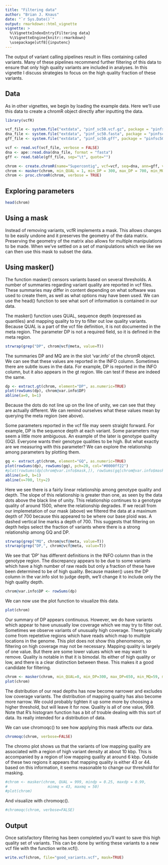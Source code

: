```yaml
---
title: "Filtering data"
author: "Brian J. Knaus"
date: "`r Sys.Date()`"
output: rmarkdown::html_vignette
vignette: >
  %\VignetteIndexEntry{Filtering data}
  %\VignetteEngine{knitr::rmarkdown}
  \usepackage[utf8]{inputenc}
---
```



The output of variant calling pipelines result in files containing called variants.
Many of these pipelines recommend further filtering of this data to ensure that only high quality variants are included in analyses.
In this vignette I discuss strategies to focus on the high quality fraction of these variants.


## Data

As in other vignettes, we begin by loading the example data.
Here we'll use this data to create a chromR object directly after inputting the data.


```r
library(vcfR)

vcf_file <- system.file("extdata", "pinf_sc50.vcf.gz", package = "pinfsc50")
dna_file <- system.file("extdata", "pinf_sc50.fasta", package = "pinfsc50")
gff_file <- system.file("extdata", "pinf_sc50.gff", package = "pinfsc50")

vcf <- read.vcf(vcf_file, verbose = FALSE)
dna <- ape::read.dna(dna_file, format = "fasta")
gff <- read.table(gff_file, sep="\t", quote="")

chrom <- create.chromR(name="Supercontig", vcf=vcf, seq=dna, ann=gff, verbose=TRUE)
chrom <- masker(chrom, min_QUAL = 1, min_DP = 300, max_DP = 700, min_MQ = 59.9,  max_MQ = 60.1)
chrom <- proc.chromR(chrom, verbose = TRUE)

```


## Exploring parameters




```r
head(chrom)
```






## Using a mask


Instead of removing variants, vcfR implements a mask.
This allows changes to be easily undone and it preserves the geometry of the data matrix.
Preserving the geometry of the matrix also allows for multiple manipulations to be made.
When we've settled on a set of manipulations which we like we can then use this mask to subset the data.



## Using masker()


The function masker() censors variants based on several thresholds.
A number of summaries regarding variant quality are reported in vcf files.
These summaries may differ in content depending on what software was used to create them, as well as what options may have been used.
We can use the head() function to see what sort of information is contained in our data.




The masker() function uses QUAL, sequence depth (expressed as quantiles) and mapping quality to try to filter out low quality variants.
Because QUAL is a part of the vcf file definition, it is not documented in the meta region.
The parameter DP is not a required field, so it is defined in the meta region.

```r
strwrap(grep("DP", chrom@vcf@meta, value=T))
```


The summaries DP and MQ are in the slot 'var.info' of the chromR object.
We can see that these values are reported in the INFO column.
Sometimes there are subtle isues in the data.
For example, DP is reported in the INFO column, but it also appears in the gt region.
We can test if these are indeed the same.


```r
dp <- extract.gt(chrom, element="DP", as.numeric=TRUE)
plot(rowSums(dp), chrom@var.info$DP)
abline(a=0, b=1)
```


Because the dots do not line up on the line of unity, we can see that they are actually different.
We can remind ourselves what these values mean by querying the meta region (see above).


Some parameters reported in the vcf file may seem straight forward.
For example, DP is the sequence depth at each variant.
Some parameters may seem a little more ambiguous.
An example of the later is genotype quality (GQ).
Everyone wants their genotype qualities to be high.
But what exactly are we measuring with this parameter?
We can explore the relationship among parameters by plotting them.


```r
gq <- extract.gt(chrom, element="GQ", as.numeric=TRUE)
plot(rowSums(dp), rowSums(gq), pch=20, col="#0000ff22")
#plot(rowSums(dp[chrom@var.info$mask,]), rowSums(gq[chrom@var.info$mask,]), pch=20, col="#0000ff22")
abline(a=0, b=1)
abline(v=700, lty=2)
```


Here we see there is a fairly linear relationship among genotype quality and depth.
The slope of this relationship is greater than one, as seen by the data dots above the black line of unity.
This relationship continues to a genotype quality of around 1500, where the relationship degrades.
If we recall from our implemetation of our mask (above) we filtered the data at a maximum depth of 700 because this appeared to be where our base ploid was.
A dashed vertical line marks a depth of 700.
This suggests that filtering on depth helps select the fraction of variants where there is a strong relationship among GQ and DP.





```r
strwrap(grep("MQ", chrom@vcf@meta, value=T))
strwrap(grep("DP,", chrom@vcf@meta, value=T))
```


We see that 'DP' has different definitions in the INFO column than in the genotype region.
The discrepancy appears to be due to some variants which have a high number of raw reads but only a fraction of these have been determined to be of high quality.
Because masker() uses the DP column in the var.info slot to judge depth, we'll change it to include only the high quality depth.


```r
chrom@var.info$DP <- rowSums(dp)
```


We can now use the plot function to visualize this data.


```r
plot(chrom)
```



Our summary of DP appears continuous.
However, we do have variants which appear to have unusually low coverage which we may try to filter out.
Sometimes we observe variants of unusually high coverage.
These typically come from repetetive regions which have reads which map to multiple locations in the genome.
This plot does not show this phenomenon, so filtering on high coverage may not be necessary.
Mapping quality is largely of one value.
But there are some lower values which we may want to remove.
Quality is notable in that it is bimodal.
Its either of high quality or low, and there is a clear distinction between these.
This makes it a good candidate for filtering.


```r
chrom <- masker(chrom, min_QUAL=0, min_DP=300, max_DP=650, min_MQ=59, max_MQ=61)
plot(chrom)
```


The distribution of our read depths has now become narrower and excludes low coverage variants.
The distribution of mapping quality has also become more narrow.
We could probably tighten it up some more by choosing a higher threshold, but will leave it for now.
Quality is all of one value, 999.
Note that R's histogram function has a bit of trouble dealing with this sort of data.
Its really intended for a distribution of data.


We can use chromoqc() to see how applying this mask affects our data.


```r
chromoqc(chrom, verbose=FALSE)
```



The chromo plot shows us that the variants of low mapping quality are associated with a region of high variant density at about 10 kbp.
This is accompanied by a region of low mapping quality at around 6 kbp.
Outside of these two regions it appears that mapping quality is either 43 or 44.
based on this information, it seems reasonable to change our threshold for masking.


```r
#chrom <- masker(chrom, QUAL = 999, mindp = 0.25, maxdp = 0.99,
#                  minmq = 43, maxmq = 50)
#plot(chrom)
```


And visualize with chromoqc().


```r
#chromoqc(chrom, verbose=FALSE)
```


## Output


Once satisfactory filtering has been completed you'll want to save this high quality set of variants.
This can be done by writing these variants to a new vcf file with the function write.vcf().


```r
write.vcf(chrom, file="good_variants.vcf", mask=TRUE)
```




